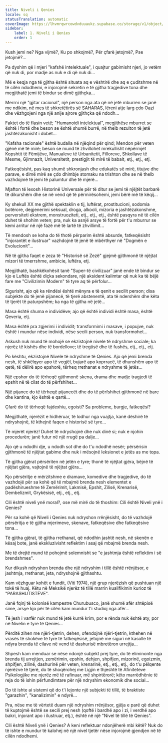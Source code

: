 ```yaml
---
title: Niveli i Qenies
locale: sq
statusTranslation: automatic
coverImage: https://lhvmrqwrcowdvduuaukz.supabase.co/storage/v1/object/public/strapi-uploads/small_cover-tratado-de-psicologia-revolucionaria.webp-5e15e1cec4e0ebebcde5d7fc7565d8fd.webp
sidebar:
    label: 1. Niveli i Qenies
    order: 1
---
```

Kush jemi ne? Nga vijmë?, Ku po shkojmë?, Për çfarë jetojmë?, Pse jetojmë?...

Pa dyshim që i mjeri "kafshë intelektuale", i quajtur gabimisht njeri, jo vetëm që nuk di, por madje as nuk e di që nuk di...

Më e keqja nga të gjitha është situata aq e vështirë dhe aq e çuditshme në të cilën ndodhemi, e injorojmë sekretin e të gjitha tragjedive tona dhe megjithatë jemi të bindur se dimë gjithçka...

Merrni një "gjitar racional", një person nga ata që në jetë mburren se janë me ndikim, në mes të shkretëtirës së SAHARAS, lëreni atje larg çdo Oazi dhe vëzhgojeni nga një anije ajrore gjithçka që ndodh...

Faktet do të flasin vetë; "Humanoidi intelektual", megjithëse mburret se është i fortë dhe beson se është shumë burrë, në thelb rezulton të jetë jashtëzakonisht i dobët...

"Kafsha racionale" është budalla në njëqind për qind; Mendon për veten gjënë më të mirë; beson se mund të zhvillohet mrekullisht nëpërmjet Kopshtit të Fëmijëve, Manualeve të Urbanitetit, Filloreve, Shkollave të Mesme, Gjimnazit, Universitetit, prestigjit të mirë të babait, etj., etj., etj.

Fatkeqësisht, pas kaq shumë shkronjash dhe edukatës së mirë, titujve dhe parave, e dimë mirë se çdo dhimbje stomaku na trishton dhe se në thelb vazhdojmë të jemi të palumtur dhe të mjerë...

Mjafton të lexosh Historinë Universale për të ditur se jemi të njëjtët barbarë të dikurshëm dhe se në vend që të përmirësohemi, jemi bërë më të këqij...

Ky shekull XX me gjithë spektaklin e tij, luftërat, prostitucioni, sodomia botërore, degjenerimi seksual, droga, alkooli, mizoria e jashtëzakonshme, perversiteti ekstrem, monstruoziteti, etj., etj., etj., është pasqyra në të cilën duhet të shohim veten; pra, nuk ka asnjë arsye të fortë për t'u mburrur se kemi arritur në një fazë më të lartë të zhvillimit...

Të mendosh se koha do të thotë përparim është absurde, fatkeqësisht "injorantët e ilustruar" vazhdojnë të jenë të mbërthyer në "Dogmën e Evolucionit"...

Në të gjitha faqet e zeza të "Historisë së Zezë" gjejmë gjithmonë të njëjtat mizori të tmerrshme, ambicie, luftëra, etj.

Megjithatë, bashkëkohësit tanë "Super-të civilizuar" janë ende të bindur se kjo e Luftës është diçka sekondare, një aksident kalimtar që nuk ka të bëjë fare me "Civilizimin Modern" të tyre aq të përfolur...

Sigurisht, ajo që ka rëndësi është mënyra e të qenit e secilit person; disa subjekte do të jenë pijanecë, të tjerë abstenentë, ata të ndershëm dhe këta të tjerët të paturpshëm; ka nga të gjitha në jetë...

Masa është shuma e individëve; ajo që është individi është masa, është Qeveria, etj.

Masa është pra zgjerimi i individit; transformimi i masave, i popujve, nuk është i mundur nëse individi, nëse secili person, nuk transformohet...

Askush nuk mund të mohojë se ekzistojnë nivele të ndryshme sociale; ka njerëz të kishës dhe të bordellove; të tregtisë dhe të fushës, etj., etj., etj.

Po kështu, ekzistojnë Nivele të ndryshme të Qenies. Ajo që jemi brenda nesh, të shkëlqyer apo të vegjël, bujarë apo koprracë, të dhunshëm apo të qetë, të dëlirë apo epshorë, tërheq rrethanat e ndryshme të jetës...

Një epshor do të tërheqë gjithmonë skena, drama dhe madje tragjedi të epshit në të cilat do të përfshihet...

Një pijanec do të tërheqë pijanecët dhe do të përfshihet gjithmonë në bare dhe kantina, kjo është e qartë...

Çfarë do të tërheqë fajdexhiu, egoisti? Sa probleme, burgje, fatkeqësi?

Megjithatë, njerëzit e hidhëruar, të lodhur nga vuajtja, kanë dëshirë të ndryshojnë, të kthejnë faqen e historisë së tyre...

Të mjerët njerëz! Duhet të ndryshojnë dhe nuk dinë si; nuk e njohin procedurën; janë futur në një rrugë pa dalje...

Ajo që u ndodhi dje, u ndodh sot dhe do t'u ndodhë nesër; përsërisin gjithmonë të njëjtat gabime dhe nuk i mësojnë leksionet e jetës as me topa.

Të gjitha gjërat përsëriten në jetën e tyre; thonë të njëjtat gjëra, bëjnë të njëjtat gjëra, vajtojnë të njëjtat gjëra...

Kjo përsëritje e mërzitshme e dramave, komedive dhe tragjedive, do të vazhdojë për sa kohë që të mbajmë brenda nesh elementet e padëshirueshme të Zemërimit, Lakmisë, Epshit, Zilisë, Krenarisë, Dembelizmit, Grykësisë, etj., etj., etj.

Cili është niveli ynë moral?, ose më mirë do të thoshim: Cili është Niveli ynë i Qenies?

Për sa kohë që Niveli i Qenies nuk ndryshon rrënjësisht, do të vazhdojë përsëritja e të gjitha mjerimeve, skenave, fatkeqësive dhe fatkeqësive tona...

Të gjitha gjërat, të gjitha rrethanat, që ndodhin jashtë nesh, në skenën e kësaj bote, janë ekskluzivisht reflektim i asaj që mbajmë brenda nesh.

Me të drejtë mund të pohojmë solemnisht se "e jashtmja është reflektim i së brendshmes".

Kur dikush ndryshon brenda dhe një ndryshim i tillë është rrënjësor, e jashtmja, rrethanat, jeta, ndryshojnë gjithashtu.

Kam vëzhguar kohët e fundit, (Viti 1974), një grup njerëzish që pushtuan një tokë të huaj. Këtu në Meksikë njerëz të tillë marrin kualifikimin kurioz të "PARASHUTISTËVE".

Janë fqinj të kolonisë kampestre Churubusco, janë shumë afër shtëpisë sime, arsye kjo për të cilën kam mundur t'i studioj nga afër...

Të jesh i varfër nuk mund të jetë kurrë krim, por e rënda nuk është aty, por në Nivelin e tyre të Qenies...

Përditë zihen me njëri-tjetrin, dehen, ofendojnë njëri-tjetrin, kthehen në vrasës të shokëve të tyre të fatkeqësisë, jetojnë me siguri në kasolle të ndyra brenda të cilave në vend të dashurisë mbretëron urrejtja...

Shpesh kam menduar se nëse ndonjë subjekt prej tyre, do të eliminonte nga brenda tij urrejtjen, zemërimin, epshin, dehjen, shpifjen, mizorinë, egoizmin, shpifjen, zilinë, dashurinë për veten, krenarinë, etj., etj., etj., do t'u pëlqente njerëzve të tjerë, do të shoqërohej me Ligjin e thjeshtë të Afiniteteve Psikologjike me njerëz më të rafinuar, më shpirtërorë; këto marrëdhënie të reja do të ishin përfundimtare për një ndryshim ekonomik dhe social...

Do të ishte ai sistemi që do t'i lejonte një subjekti të tillë, të braktiste "garazhin", "kanalizimin" e ndyrë...

Pra, nëse me të vërtetë duam një ndryshim rrënjësor, gjëja e parë që duhet të kuptojmë është se secili prej nesh (qoftë i bardhë apo i zi, i verdhë apo bakri, injorant apo i ilustruar, etj.), është në një "Nivel të tillë të Qenies".

Cili është Niveli ynë i Qenies? A keni reflektuar ndonjëherë mbi këtë? Nuk do të ishte e mundur të kalohej në një nivel tjetër nëse injorojmë gjendjen në të cilën ndodhemi.

